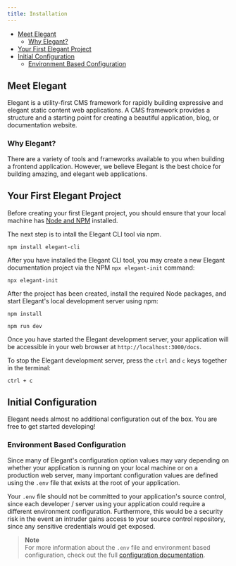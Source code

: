 ```yaml
---
title: Installation
---
```


- [Meet Elegant](#meet-elegant)
    - [Why Elegant?](#why-elegant)
- [Your First Elegant Project](#your-first-elegant-project)
- [Initial Configuration](#initial-configuration)
    - [Environment Based Configuration](#environment-based-configuration)

<a name="meet-elegant"></a>

## Meet Elegant

 Elegant is a utility-first CMS framework for rapidly building expressive and elegant static content web applications. A CMS framework provides a structure and a starting point for creating a beautiful application, blog, or documentation website. 


<a name="why-elegant"></a>

### Why Elegant?

There are a variety of tools and frameworks available to you when building a frontend application. However, we believe Elegant is the best choice for building amazing, and elegant web applications.

<a name="your-first-elegant-project"></a>

## Your First Elegant Project

Before creating your first Elegant project, you should ensure that your local machine has [Node and NPM](https://nodejs.org) installed.

The next step is to intall the Elegant CLI tool via npm.

```nothing
npm install elegant-cli
```

After you have installed the Elegant CLI tool, you may create a new Elegant documentation project via the NPM `npx elegant-init` command:

```nothing
npx elegant-init
```

After the project has been created, install the required Node packages, and start Elegant's local development server using npm:

```nothing
npm install

npm run dev
```

Once you have started the Elegant development server, your application will be accessible in your web browser at `http://localhost:3000/docs`.

To stop the Elegant development server, press the `ctrl` and `c` keys together in the terminal:

```nothing
ctrl + c
```

<a name="initial-configuration"></a>

## Initial Configuration

Elegant needs almost no additional configuration out of the box. You are free to get started developing!

<a name="environment-based-configuration"></a>

### Environment Based Configuration

Since many of Elegant's configuration option values may vary depending on whether your application is running on your local machine or on a production web server, many important configuration values are defined using the `.env` file that exists at the root of your application.

Your `.env` file should not be committed to your application's source control, since each developer / server using your application could require a different environment configuration. Furthermore, this would be a security risk in the event an intruder gains access to your source control repository, since any sensitive credentials would get exposed.

> **Note**  
> For more information about the `.env` file and environment based configuration, check out the full [configuration documentation](/docs/configuration#environment-configuration).
